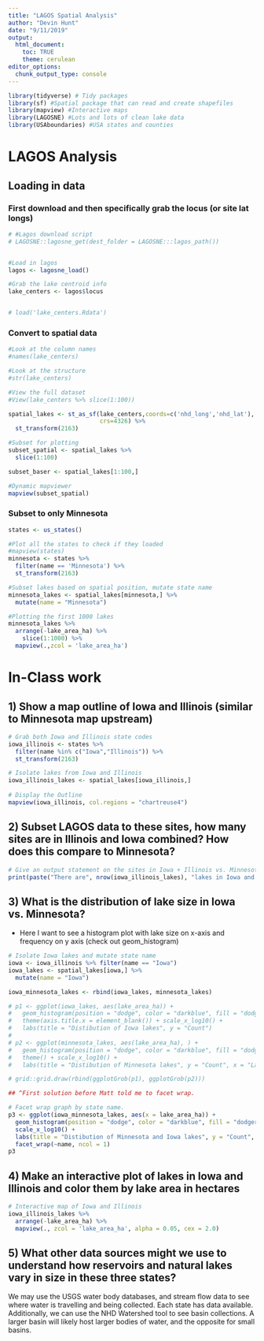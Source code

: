 ```yaml
---
title: "LAGOS Spatial Analysis"
author: "Devin Hunt"
date: "9/11/2019"
output: 
  html_document:
    toc: TRUE
    theme: cerulean
editor_options: 
  chunk_output_type: console
---
```




```r
library(tidyverse) # Tidy packages
library(sf) #Spatial package that can read and create shapefiles 
library(mapview) #Interactive maps
library(LAGOSNE) #Lots and lots of clean lake data
library(USAboundaries) #USA states and counties
```


# LAGOS Analysis


## Loading in data


### First download and then specifically grab the locus (or site lat longs)

```r
# #Lagos download script
# LAGOSNE::lagosne_get(dest_folder = LAGOSNE:::lagos_path())


#Load in lagos
lagos <- lagosne_load()

#Grab the lake centroid info
lake_centers <- lagos$locus


# load('lake_centers.Rdata')


```



### Convert to spatial data
```r
#Look at the column names
#names(lake_centers)

#Look at the structure
#str(lake_centers)

#View the full dataset
#View(lake_centers %>% slice(1:100))

spatial_lakes <- st_as_sf(lake_centers,coords=c('nhd_long','nhd_lat'),
                          crs=4326) %>%
  st_transform(2163)

#Subset for plotting
subset_spatial <- spatial_lakes %>%
  slice(1:100) 

subset_baser <- spatial_lakes[1:100,]

#Dynamic mapviewer
mapview(subset_spatial)

```


### Subset to only Minnesota

```r
states <- us_states()

#Plot all the states to check if they loaded
#mapview(states)
minnesota <- states %>%
  filter(name == 'Minnesota') %>%
  st_transform(2163)

#Subset lakes based on spatial position, mutate state name
minnesota_lakes <- spatial_lakes[minnesota,] %>% 
  mutate(name = "Minnesota")

#Plotting the first 1000 lakes
minnesota_lakes %>%
  arrange(-lake_area_ha) %>%
    slice(1:1000) %>%
  mapview(.,zcol = 'lake_area_ha')
```



# In-Class work


## 1) Show a map outline of Iowa and Illinois (similar to Minnesota map upstream)

```r
# Grab both Iowa and Illinois state codes
iowa_illinois <- states %>% 
  filter(name %in% c("Iowa","Illinois")) %>% 
  st_transform(2163)

# Isolate lakes from Iowa and Illinois
iowa_illinois_lakes <- spatial_lakes[iowa_illinois,]
  
# Display the Outline
mapview(iowa_illinois, col.regions = "chartreuse4")

```



## 2) Subset LAGOS data to these sites, how many sites are in Illinois and Iowa combined? How does this compare to Minnesota?

```r
# Give an output statement on the sites in Iowa + Illinois vs. Minnesota
print(paste("There are", nrow(iowa_illinois_lakes), "lakes in Iowa and Illinois, and", nrow(minnesota_lakes), "lakes in Minnesota."))

```


## 3) What is the distribution of lake size in Iowa vs. Minnesota?

- Here I want to see a histogram plot with lake size on x-axis and frequency on 
y axis (check out geom_histogram)

```r
# Isolate Iowa lakes and mutate state name
iowa <- iowa_illinois %>% filter(name == "Iowa")
iowa_lakes <- spatial_lakes[iowa,] %>% 
  mutate(name = "Iowa")

iowa_minnesota_lakes <- rbind(iowa_lakes, minnesota_lakes)

# p1 <- ggplot(iowa_lakes, aes(lake_area_ha)) + 
#   geom_histogram(position = "dodge", color = "darkblue", fill = "dodgerblue4", binwidth = 0.04) + 
#   theme(axis.title.x = element_blank()) + scale_x_log10() + 
#   labs(title = "Distibution of Iowa lakes", y = "Count")
# 
# p2 <- ggplot(minnesota_lakes, aes(lake_area_ha), ) + 
#   geom_histogram(position = "dodge", color = "darkblue", fill = "dodgerblue4", binwidth = 0.06) + 
#   theme() + scale_x_log10() + 
#   labs(title = "Distibution of Minnesota lakes", y = "Count", x = "Lake Area (Hectares)")

# grid::grid.draw(rbind(ggplotGrob(p1), ggplotGrob(p2)))

## ^First solution before Matt told me to facet wrap.

# Facet wrap graph by state name.
p3 <- ggplot(iowa_minnesota_lakes, aes(x = lake_area_ha)) + 
  geom_histogram(position = "dodge", color = "darkblue", fill = "dodgerblue4", binwidth = 0.04) + 
  scale_x_log10() + 
  labs(title = "Distibution of Minnesota and Iowa lakes", y = "Count", x = "Lake Area (Hectares)") + 
  facet_wrap(~name, ncol = 1)
p3

```


## 4) Make an interactive plot of lakes in Iowa and Illinois and color them by lake area in hectares

```r

# Interactive map of Iowa and Illinois
iowa_illinois_lakes %>% 
  arrange(-lake_area_ha) %>% 
  mapview(., zcol = 'lake_area_ha', alpha = 0.05, cex = 2.0)

```


## 5) What other data sources might we use to understand how reservoirs and natural lakes vary in size in these three states? 

We may use the USGS water body databases, and stream flow data to see where water is travelling and being collected. Each state has data available. Additionally, we can use the NHD Watershed tool to see basin collections. A larger basin will likely host larger bodies of water, and the opposite for small basins.
